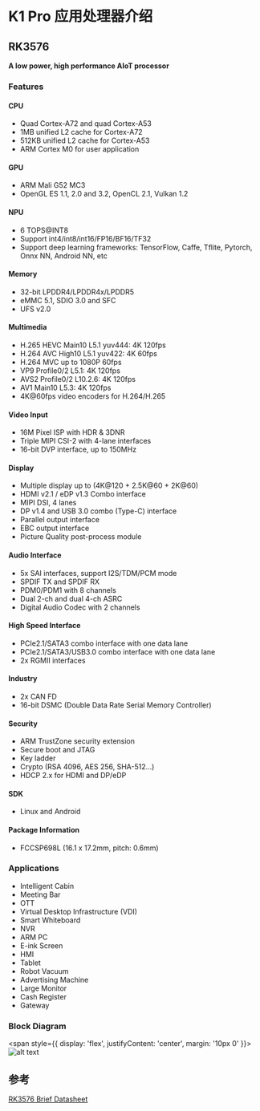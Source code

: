 
# K1 Pro 应用处理器介绍 


## RK3576
**A low power, high performance AIoT processor**

### Features

#### CPU
- Quad Cortex-A72 and quad Cortex-A53
- 1MB unified L2 cache for Cortex-A72
- 512KB unified L2 cache for Cortex-A53
- ARM Cortex M0 for user application

#### GPU
- ARM Mali G52 MC3
- OpenGL ES 1.1, 2.0 and 3.2, OpenCL 2.1, Vulkan 1.2

#### NPU
- 6 TOPS@INT8
- Support int4/int8/int16/FP16/BF16/TF32
- Support deep learning frameworks: TensorFlow, Caffe, Tflite, Pytorch, Onnx NN, Android NN, etc

#### Memory
- 32-bit LPDDR4/LPDDR4x/LPDDR5
- eMMC 5.1, SDIO 3.0 and SFC
- UFS v2.0

#### Multimedia
- H.265 HEVC Main10 L5.1 yuv444: 4K 120fps
- H.264 AVC High10 L5.1 yuv422: 4K 60fps
- H.264 MVC up to 1080P 60fps
- VP9 Profile0/2 L5.1: 4K 120fps
- AVS2 Profile0/2 L10.2.6: 4K 120fps
- AV1 Main10 L5.3: 4K 120fps
- 4K@60fps video encoders for H.264/H.265

#### Video Input
- 16M Pixel ISP with HDR & 3DNR
- Triple MIPI CSI-2 with 4-lane interfaces
- 16-bit DVP interface, up to 150MHz

#### Display
- Multiple display up to (4K@120 + 2.5K@60 + 2K@60)
- HDMI v2.1 / eDP v1.3 Combo interface
- MIPI DSI, 4 lanes
- DP v1.4 and USB 3.0 combo (Type-C) interface
- Parallel output interface
- EBC output interface
- Picture Quality post-process module

#### Audio Interface
- 5x SAI interfaces, support I2S/TDM/PCM mode
- SPDIF TX and SPDIF RX
- PDM0/PDM1 with 8 channels
- Dual 2-ch and dual 4-ch ASRC
- Digital Audio Codec with 2 channels

#### High Speed Interface
- PCIe2.1/SATA3 combo interface with one data lane
- PCIe2.1/SATA3/USB3.0 combo interface with one data lane
- 2x RGMII interfaces

#### Industry
- 2x CAN FD
- 16-bit DSMC (Double Data Rate Serial Memory Controller)

#### Security
- ARM TrustZone security extension
- Secure boot and JTAG
- Key ladder
- Crypto (RSA 4096, AES 256, SHA-512…)
- HDCP 2.x for HDMI and DP/eDP

#### SDK
- Linux and Android

#### Package Information
- FCCSP698L (16.1 x 17.2mm, pitch: 0.6mm)

### Applications
- Intelligent Cabin
- Meeting Bar
- OTT
- Virtual Desktop Infrastructure (VDI)
- Smart Whiteboard
- NVR
- ARM PC
- E-ink Screen
- HMI
- Tablet
- Robot Vacuum
- Advertising Machine
- Large Monitor
- Cash Register
- Gateway

### Block Diagram

<span style={{ 
  display: 'flex', 
  justifyContent: 'center',
  margin: '10px 0'
}}>
![alt text](image.png)
</span>

## 参考 
[RK3576 Brief Datasheet](https://www.rock-chips.com/uploads/pdf/2024.3.18/191/RK3576%20Brief%20Datasheet%20V1.2-20240311.pdf)